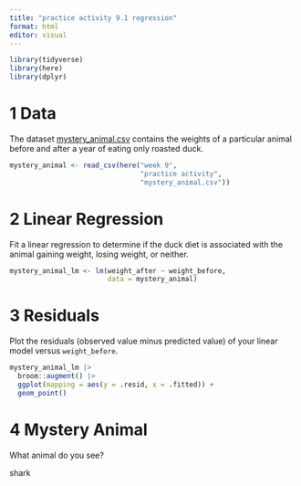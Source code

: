```yaml
---
title: "practice activity 9.1 regression"
format: html
editor: visual
---
```


```r
library(tidyverse)
library(here)
library(dplyr)
```

# **1 Data**

The dataset [mystery_animal.csv](https://atheobold.github.io/stat-331/9_simulation-regression/Practice%20Activity/mystery_animal.csv) contains the weights of a particular animal before and after a year of eating only roasted duck.

```r
mystery_animal <- read_csv(here("week 9", 
                                "practice activity", 
                                "mystery_animal.csv"))
```

# **2 Linear Regression**

Fit a linear regression to determine if the duck diet is associated with the animal gaining weight, losing weight, or neither.

```r
mystery_animal_lm <- lm(weight_after ~ weight_before,
                        data = mystery_animal)
```

# **3 Residuals**

Plot the residuals (observed value minus predicted value) of your linear model versus `weight_before`.

```r
mystery_animal_lm |>
  broom::augment() |>
  ggplot(mapping = aes(y = .resid, x = .fitted)) +
  geom_point()
```

# **4 Mystery Animal**

What animal do you see?

shark
